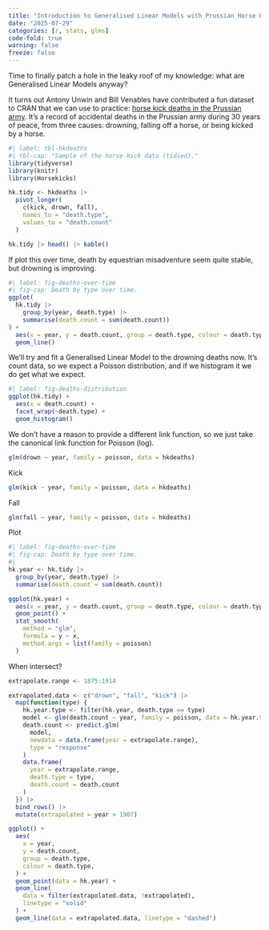 ```yaml
---
title: "Introduction to Generalised Linear Models with Prussian Horse Kick Deaths"
date: "2025-07-29"
categories: [r, stats, glms]
code-fold: true
warning: false
freeze: false
---
```


Time to finally patch a hole in the leaky roof of my knowledge: what are Generalised Linear Models anyway?

It turns out Antony Unwin and Bill Venables have contributed a fun dataset to CRAN that we can use to practice: [horse kick deaths in the Prussian army](https://cloud.r-project.org/web/packages/Horsekicks/vignettes/hkdeaths.html). It's a record of accidental deaths in the Prussian army during 30 years of peace, from three causes: drowning, falling off a horse, or being kicked by a horse.

```r
#| label: tbl-hkdeaths
#| tbl-cap: "Sample of the horse kick data (tidied)."
library(tidyverse)
library(knitr)
library(Horsekicks)

hk.tidy <- hkdeaths |>
  pivot_longer(
    c(kick, drown, fall),
    names_to = "death.type",
    values_to = "death.count"
  )

hk.tidy |> head() |> kable()
```

If plot this over time, death by equestrian misadventure seem quite stable, but drowning is improving.

```r
#| label: fig-deaths-over-time
#| fig-cap: Death by type over time.
ggplot(
  hk.tidy |>
    group_by(year, death.type) |>
    summarise(death.count = sum(death.count))
) +
  aes(x = year, y = death.count, group = death.type, colour = death.type) +
  geom_line()
```

We'll try and fit a Generalised Linear Model to the drowning deaths now. It's count data, so we expect a Poisson distribution, and if we histogram it we do get what we expect.

```r
#| label: fig-deaths-distribution
ggplot(hk.tidy) +
  aes(x = death.count) +
  facet_wrap(~death.type) +
  geom_histogram()
```

We don't have a reason to provide a different link function, so we just take the canonical link function for Poisson (log).

```r
glm(drown ~ year, family = poisson, data = hkdeaths)
```

Kick

```r
glm(kick ~ year, family = poisson, data = hkdeaths)
```

Fall

```r
glm(fall ~ year, family = poisson, data = hkdeaths)
```

Plot

```r
#| label: fig-deaths-over-time
#| fig-cap: Death by type over time.
#|
hk.year <- hk.tidy |>
  group_by(year, death.type) |>
  summarise(death.count = sum(death.count))

ggplot(hk.year) +
  aes(x = year, y = death.count, group = death.type, colour = death.type) +
  geom_point() +
  stat_smooth(
    method = "glm",
    formula = y ~ x,
    method.args = list(family = poisson)
  )
```

When intersect?

```r
extrapolate.range <- 1875:1914

extrapolated.data <- c("drown", "fall", "kick") |>
  map(function(type) {
    hk.year.type <- filter(hk.year, death.type == type)
    model <- glm(death.count ~ year, family = poisson, data = hk.year.type)
    death.count <- predict.glm(
      model,
      newdata = data.frame(year = extrapolate.range),
      type = "response"
    )
    data.frame(
      year = extrapolate.range,
      death.type = type,
      death.count = death.count
    )
  }) |>
  bind_rows() |>
  mutate(extrapolated = year > 1907)

ggplot() +
  aes(
    x = year,
    y = death.count,
    group = death.type,
    colour = death.type,
  ) +
  geom_point(data = hk.year) +
  geom_line(
    data = filter(extrapolated.data, !extrapolated),
    linetype = "solid"
  ) +
  geom_line(data = extrapolated.data, linetype = "dashed")
```